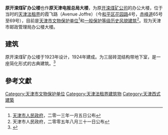 {{文物保护单位
| 级别 = 省级
| 省区市 = 天津市
| 名称 = 天津电报总局旧址
| 图片 = [[File:原开滦煤矿办公楼.jpg|200px]] |
| 编号 = 4-63
| 分类 = 近现代重要史迹及代表性建筑
| 时代 = 1924年
| 所在 = [[天津市|天津市]][[和平区_(天津市)|和平区]]
| 登录 = 2013年1月5日
}}
'''原开滦煤矿办公楼'''也作'''原天津电报总局大楼'''，为原[[开滦煤矿|开滦煤矿公司]]的办公大楼，位于当时的[[天津法租界|天津法租界]]的霞飞路（Avenue Joffre）（今[[和平区_(天津市)|和平区]][[花园路_(天津)|花园路]]4号，[[赤峰道|赤峰道]]65号至69号），目前是[[天津市文物保护单位|天津市文物保护单位]]<ref>[[天津市人民政府|天津市人民政府]]，二零一三年一月五日公布</ref>和[[天津历史风貌建筑|一般保护等级历史风貌建筑]]<ref>天津市人民政府，二零零五年八月三十一日公布</ref>。现为天津市邮政管理局办公楼大楼。

== 建筑 ==
{{天津历史风貌建筑| 
省区市 = 天津市 | 
名称 = 原开滦煤矿办公楼 | 
图片 = [[File:原开滦煤矿办公楼铭牌.jpg|200px]] |
编号 = 0130121|
等级 = 一般保护 |
时代 = 1924年|
所在 = [[天津市|天津市]][[和平区_(天津市)|和平区]] |
公布 = 2005年8月31日 |
}} 
原开滦煤矿办公楼于1923年设计，1924年建成。为三层砖混结构带地下室，是一座简化形式的古典建筑。<ref>{{Cite web |url=http://www.tjdfz.org.cn/tjtz/zjz/fwjz/index.shtml |title=天津地方志 > 天津通志 > 租界志 > 房屋建筑 |access-date=2011-08-27 |archive-url=https://web.archive.org/web/20140821234341/http://www.tjdfz.org.cn/tjtz/zjz/fwjz/index.shtml |archive-date=2014-08-21 |dead-url=yes }}</ref>

==參考文獻== 
<div class="references-small"> 
<references /> 
</div> 

{{Geographic Location
 | 西北 = [[原久大精盐公司大楼|原久大精盐公司大楼]] 
 | 北 = [[李吉甫旧宅|李吉甫旧宅]]<br />[[花园路_(天津)|花园路]]
 | 東北 = [[李鸣钟旧居|李鸣钟旧居]]
 | 西 = [[张公撝旧居|张公撝旧居]] [[花园路_(天津)|花园路]]                             
 | 中央 = [[中心公园|中心公园]]
 | 東 =[[花园路_(天津)|花园路]] [[庄乐峰旧宅|庄乐峰旧宅]]
 | 西南 = '''原开滦煤矿办公楼'''
 | 南 = [[花园路_(天津)|花园路]]<br />[[吉鸿昌旧居|吉鸿昌旧居]]
 | 東南 = [[章瑞庭旧宅|章瑞庭旧宅]]
}}

{{天津市文物保护单位}}
[[Category:天津市文物保护单位|Category:天津市文物保护单位]]
[[Category:天津法租界建筑物|Category:天津法租界建筑物]]
[[Category:天津西式建築|Category:天津西式建築]]